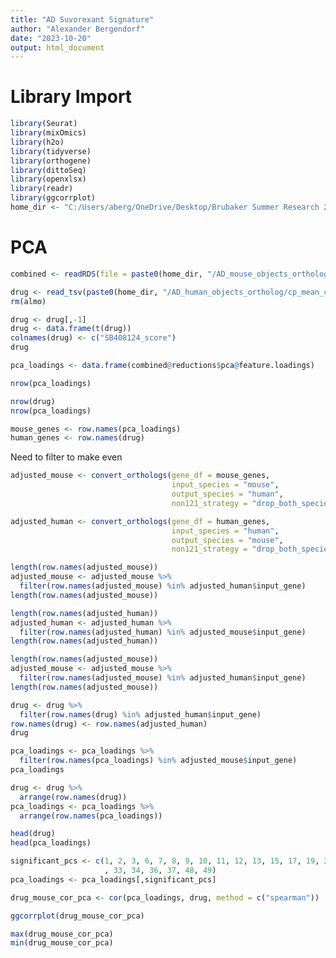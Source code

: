 ---
title: "AD Suvorexant Signature"
author: "Alexander Bergendorf"
date: "2023-10-20"
output: html_document
---

# Library Import
```{r}
library(Seurat)
library(mixOmics)
library(h2o)
library(tidyverse)
library(orthogene)
library(dittoSeq)
library(openxlsx)
library(readr)
library(ggcorrplot)
home_dir <- "C:/Users/aberg/OneDrive/Desktop/Brubaker Summer Research 2023"
```

# PCA
```{r}
combined <- readRDS(file = paste0(home_dir, "/AD_mouse_objects_ortholog/mouse_pca_loadings.RData"))
```

```{r}
drug <- read_tsv(paste0(home_dir, "/AD_human_objects_ortholog/cp_mean_coeff_SB408124.tsv"))
rm(almo)
```


```{r}
drug <- drug[,-1]
drug <- data.frame(t(drug))
colnames(drug) <- c("SB408124_score")
drug
```

```{r}
pca_loadings <- data.frame(combined@reductions$pca@feature.loadings)
```


```{r}
nrow(pca_loadings)
```


```{r}
nrow(drug)
nrow(pca_loadings)
```

```{r}
mouse_genes <- row.names(pca_loadings)
human_genes <- row.names(drug)
```


Need to filter to make even
```{r}
adjusted_mouse <- convert_orthologs(gene_df = mouse_genes,
                                    input_species = "mouse",
                                    output_species = "human",
                                    non121_strategy = "drop_both_species")
```

```{r}
adjusted_human <- convert_orthologs(gene_df = human_genes,
                                    input_species = "human",
                                    output_species = "mouse",
                                    non121_strategy = "drop_both_species")
```

```{r}
length(row.names(adjusted_mouse))
adjusted_mouse <- adjusted_mouse %>%
  filter(row.names(adjusted_mouse) %in% adjusted_human$input_gene)
length(row.names(adjusted_mouse))
```

```{r}
length(row.names(adjusted_human))
adjusted_human <- adjusted_human %>%
  filter(row.names(adjusted_human) %in% adjusted_mouse$input_gene)
length(row.names(adjusted_human))
```

```{r}
length(row.names(adjusted_mouse))
adjusted_mouse <- adjusted_mouse %>%
  filter(row.names(adjusted_mouse) %in% adjusted_human$input_gene)
length(row.names(adjusted_mouse))
```

```{r}
drug <- drug %>%
  filter(row.names(drug) %in% adjusted_human$input_gene)
row.names(drug) <- row.names(adjusted_human)
drug
```
```{r}
pca_loadings <- pca_loadings %>%
  filter(row.names(pca_loadings) %in% adjusted_mouse$input_gene)
pca_loadings
```

```{r}
drug <- drug %>%
  arrange(row.names(drug))
pca_loadings <- pca_loadings %>%
  arrange(row.names(pca_loadings))
```

```{r}
head(drug)
head(pca_loadings)
```

```{r}
significant_pcs <- c(1, 2, 3, 6, 7, 8, 9, 10, 11, 12, 13, 15, 17, 19, 20, 22, 23, 29, 30, 32
                     , 33, 34, 36, 37, 48, 49)
pca_loadings <- pca_loadings[,significant_pcs]
```



```{r}
drug_mouse_cor_pca <- cor(pca_loadings, drug, method = c("spearman"))
```

```{r}
ggcorrplot(drug_mouse_cor_pca)
```

```{r}
max(drug_mouse_cor_pca)
min(drug_mouse_cor_pca)
```



